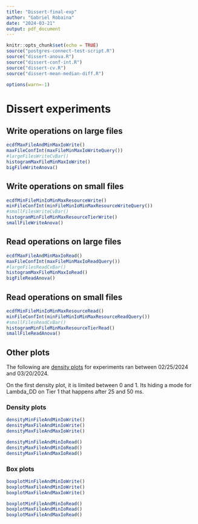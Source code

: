 ```yaml
---
title: "Dissert-final-exp"
author: "Gabriel Robaina"
date: "2024-03-21"
output: pdf_document
---
```


```r
knitr::opts_chunk$set(echo = TRUE)
source("postgres-connect-test-script.R")
source("dissert-anova.R")
source("dissert-conf-int.R")
source("dissert-cv.R")
source("dissert-mean-median-diff.R")

options(warn=-1)
```

# Dissert experiments

## Write operations on large files

```r
ecdfMaxFileAndMinMaxIoWrite()
maxFileConfInt(maxFileMinMaxIoWriteQuery())
#largeFilesWriteCvBar()
histogramMaxFileMinMaxIoWrite()
bigFileWriteAnova()
```

## Write operations on small files

```r
ecdfMinFileMinIoMinMaxResourceWrite()
minFileConfInt(minFileMinIoMinMaxResourceWriteQuery())
#smallFilesWriteCvBar()
histogramMinFileMinMaxResourceTierWrite()
smallFileWriteAnova()
```

## Read operations on large files

```r
ecdfMaxFileAndMinMaxIoRead()
maxFileConfInt(maxFileMinMaxIoReadQuery())
#largeFilesReadCvBar()
histogramMaxFileMinMaxIoRead()
bigFileReadAnova()
```

## Read operations on small files

```r
ecdfMinFileMinIoMinMaxResourceRead()
minFileConfInt(minFileMinIoMinMaxResourceReadQuery())
#smallFilesReadCvBar()
histogramMinFileMinMaxResourceTierRead()
smallFileReadAnova()
```

## Other plots

The following are [density plots](https://r-graph-gallery.com/density-plot) for experiments ran between 02/25/2024 and 03/20/2024.

On the first density plot, it is limited between 0 and 1. Its hiding a mode for Lambda_DD on Tier 1 that happens after 25 and 50 ms.

### Density plots
```r
densityMinFileAndMinIoWrite()
densityMaxFileAndMinIoWrite()
densityMaxFileAndMaxIoWrite()

densityMinFileAndMinIoRead()
densityMaxFileAndMinIoRead()
densityMaxFileAndMaxIoRead()
```

### Box plots

```r
boxplotMinFileAndMinIoWrite()
boxplotMaxFileAndMinIoWrite()
boxplotMaxFileAndMaxIoWrite()

boxplotMinFileAndMinIoRead()
boxplotMaxFileAndMinIoRead()
boxplotMaxFileAndMaxIoRead()
```